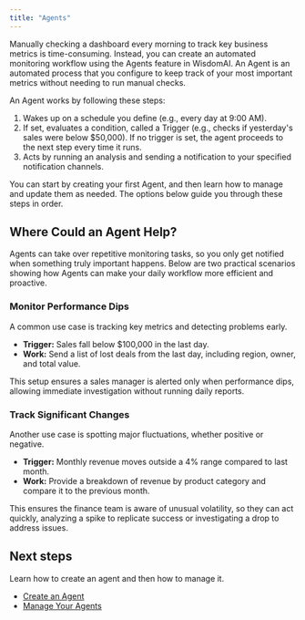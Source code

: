 ```yaml
---
title: "Agents"
---
```


Manually checking a dashboard every morning to track key business metrics is time-consuming. Instead, you can create an automated monitoring workflow using the Agents feature in WisdomAI. An Agent is an automated process that you configure to keep track of your most important metrics without needing to run manual checks.

An Agent works by following these steps:

1. Wakes up on a schedule you define (e.g., every day at 9:00 AM).
2. If set, evaluates a condition, called a Trigger (e.g., checks if yesterday's sales were below \$50,000). If no trigger is set, the agent proceeds to the next step every time it runs.
3. Acts by running an analysis and sending a notification to your specified notification channels.

You can start by creating your first Agent, and then learn how to manage and update them as needed. The options below guide you through these steps in order.

<Columns cols={2}>
  <Card title="Create an Agent" icon="1" horizontal 
    href="advanced-features/agents/tutorial-create-agent">
    
  </Card>
  <Card title="Manage Your Agents" icon="2" horizontal href=https://docs.askwisdom.ai/advanced-features/agents/manage-agents">
    
  </Card>
</Columns>

## Where Could an Agent Help?

Agents can take over repetitive monitoring tasks, so you only get notified when something truly important happens. Below are two practical scenarios showing how Agents can make your daily workflow more efficient and proactive.

### Monitor Performance Dips

A common use case is tracking key metrics and detecting problems early.

- **Trigger:** Sales fall below \$100,000 in the last day.
- **Work:** Send a list of lost deals from the last day, including region, owner, and total value.

This setup ensures a sales manager is alerted only when performance dips, allowing immediate investigation without running daily reports.

### Track Significant Changes

Another use case is spotting major fluctuations, whether positive or negative.

- **Trigger:** Monthly revenue moves outside a 4% range compared to last month.
- **Work:** Provide a breakdown of revenue by product category and compare it to the previous month.

This ensures the finance team is aware of unusual volatility, so they can act quickly, analyzing a spike to replicate success or investigating a drop to address issues.

## Next steps

Learn how to create an agent and then how to manage it.

- [Create an Agent](https://docs.askwisdom.ai/advanced-features/agents/tutorial-create-agent)
- [Manage Your Agents](https://docs.askwisdom.ai/advanced-features/agents/manage-agents)
